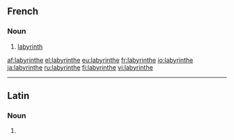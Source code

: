 ==French==

===Noun===
{{fr-noun|m}}

# [[labyrinth]]

[[af:labyrinthe]]
[[el:labyrinthe]]
[[eu:labyrinthe]]
[[fr:labyrinthe]]
[[io:labyrinthe]]
[[ja:labyrinthe]]
[[ru:labyrinthe]]
[[fi:labyrinthe]]
[[vi:labyrinthe]]

----
==Latin==

===Noun===
{{la-noun-form|labyrinthe}}

# {{inflection of|labyrinthus|labyrinthus|voc|s|lang=la}}
{{count page|[[Wiktionary:Page count]]}}
{{rfc-auto}}